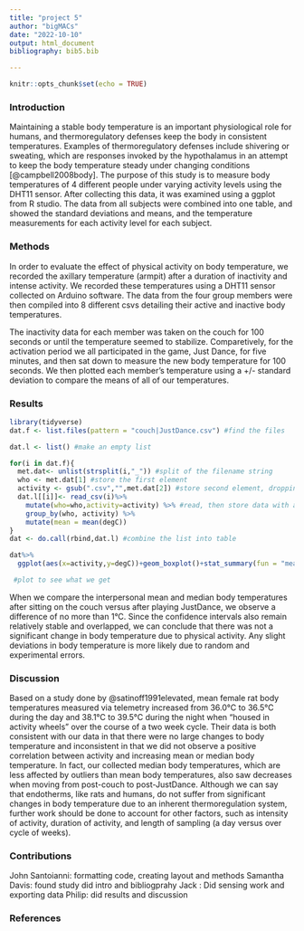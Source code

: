 ```yaml
---
title: "project 5"
author: "bigMACs"
date: "2022-10-10"
output: html_document
bibliography: bib5.bib

---
```


```r
knitr::opts_chunk$set(echo = TRUE)
```

### Introduction
Maintaining a stable body temperature is an important physiological role for humans, and thermoregulatory defenses keep the body in consistent temperatures. Examples of thermoregulatory defenses include shivering or sweating, which are responses invoked by the hypothalamus in an attempt to keep the body temperature steady under changing conditions [@campbell2008body]. The purpose of this study is to measure body temperatures of 4 different people under varying activity levels using the DHT11 sensor. After collecting this data, it was examined using a ggplot from R studio. The data from all subjects were combined into one table, and showed the standard deviations and means, and the temperature measurements for each activity level for each subject. 



### Methods
In order to evaluate the effect of physical activity on body temperature, we recorded the axillary temperature (armpit) after a duration of inactivity and intense activity. We recorded these temperatures using a DHT11 sensor collected on Arduino software. The data from the four group members were then compiled into 8 different csvs detailing their active and inactive body temperatures.
<center>

</center>
The inactivity data for each member was taken on the couch for 100 seconds or until the temperature seemed to stabilize. Comparetively, for the activation period we all participated in the game, Just Dance, for five minutes, and then sat down to measure the new body temperature for 100 seconds. We then plotted each member's temperature using a +/- standard deviation to compare the means of all of our temperatures. 

### Results 

```r
library(tidyverse)
dat.f <- list.files(pattern = "couch|JustDance.csv") #find the files

dat.l <- list() #make an empty list

for(i in dat.f){
  met.dat<- unlist(strsplit(i,"_")) #split of the filename string
  who <- met.dat[1] #store the first element
  activity <- gsub(".csv","",met.dat[2]) #store second element, dropping CSV with gsub()
  dat.l[[i]]<- read_csv(i)%>%
    mutate(who=who,activity=activity) %>% #read, then store data with additional columns of metada in list as position unique to i
    group_by(who, activity) %>% 
    mutate(mean = mean(degC))
}
dat <- do.call(rbind,dat.l) #combine the list into table

dat%>%
  ggplot(aes(x=activity,y=degC))+geom_boxplot()+stat_summary(fun = "mean", geom = "point", shape = 23, size = 3, fill = "white")+facet_grid(.~who) #plot to see what we get

 #plot to see what we get
```

When we compare the interpersonal mean and median body temperatures after sitting on the couch versus after playing JustDance, we observe a difference of no more than 1°C. Since the confidence intervals also remain relatively stable and overlapped, we can conclude that there was not a significant change in body temperature due to physical activity. Any slight deviations in body temperature is more likely due to random and experimental errors. 

### Discussion 
Based on a study done by @satinoff1991elevated, mean female rat body temperatures measured via telemetry increased from 36.0°C to 36.5°C during the day and 38.1°C to 39.5°C during the night when "housed in activity wheels" over the course of a two week cycle. Their data is both consistent with our data in that there were no large changes to body temperature and inconsistent in that we did not observe a positive correlation between activity and increasing mean or median body temperature. In fact, our collected median body temperatures, which are less affected by outliers than mean body temperatures, also saw decreases when moving from post-couch to post-JustDance. Although we can say that endotherms, like rats and humans, do not suffer from significant changes in body temperature due to an inherent thermoregulation system, further work should be done to account for other factors, such as intensity of activity, duration of activity, and length of sampling (a day versus over cycle of weeks). 


### Contributions 
John Santoianni: formatting code, creating layout and methods
Samantha Davis: found study did intro and bibliogprahy
Jack : Did sensing work and exporting data
Philip: did results and discussion

### References 





